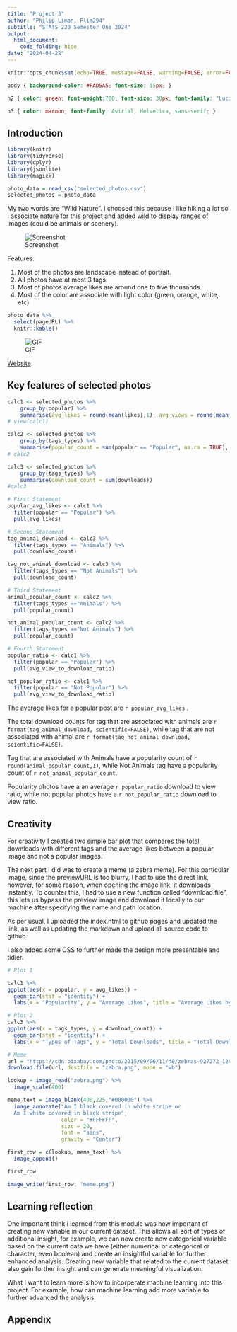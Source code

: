 ```yaml
---
title: "Project 3"
author: "Philip Liman, Plim294"
subtitle: "STATS 220 Semester One 2024"
output: 
  html_document:
    code_folding: hide
date: "2024-04-22"
---
```


```r
knitr::opts_chunk$set(echo=TRUE, message=FALSE, warning=FALSE, error=FALSE)
```

```css
body { background-color: #FAD5A5; font-size: 15px; }

h2 { color: green; font-weight:700; font-size: 30px; font-family: "Lucida Console", "Courier New", monospace; border: 2px solid powderblue; }

h3 { color: maroon; font-family: Avirial, Helvetica, sans-serif; }
```

## Introduction

```r
library(knitr)
library(tidyverse)
library(dplyr)
library(jsonlite)
library(magick)

photo_data = read_csv("selected_photos.csv")
selected_photos = photo_data
```

My two words are "Wild Nature". I choosed this because I like hiking a lot so i associate nature for this project and added wild to display ranges of images (could be animals or scenery).

![Screenshot](top_photos.jpg)

Features:

  1. Most of the photos are landscape instead of portrait. 
  2. All photos have at most 3 tags. 
  3. Most of photos average likes are around one to five thousands. 
  4. Most of the color are associate with light color (green, orange, white, etc)

```r
photo_data %>%
  select(pageURL) %>%
  knitr::kable()
```

![GIF](my_photos.gif)

[Website](https://philiplim1509.github.io/stats220/)

## Key features of selected photos

```r
calc1 <- selected_photos %>%
    group_by(popular) %>%
    summarise(avg_likes = round(mean(likes),1), avg_views = round(mean(views),1), avg_downloads = round(mean(downloads),1), avg_view_to_download_ratio = round(mean(view_download_ratio),4))
# view(calc1)

calc2 <- selected_photos %>%
    group_by(tags_types) %>%
    summarise(popular_count = sum(popular == "Popular", na.rm = TRUE), not_popular_count = sum(popular == "Not Popular", na.rm = TRUE))
# calc2

calc3 <- selected_photos %>%
    group_by(tags_types) %>%
    summarise(download_count = sum(downloads))
#calc3

# First Statement
popular_avg_likes <- calc1 %>%
  filter(popular == "Popular") %>%
  pull(avg_likes)

# Second Statement
tag_animal_download <- calc3 %>%
  filter(tags_types == "Animals") %>%
  pull(download_count)

tag_not_animal_download <- calc3 %>%
  filter(tags_types == "Not Animals") %>%
  pull(download_count)

# Third Statement
animal_popular_count <- calc2 %>%
  filter(tags_types =="Animals") %>%
  pull(popular_count) 

not_animal_popular_count <- calc2 %>%
  filter(tags_types =="Not Animals") %>%
  pull(popular_count)

# Fourth Statement
popular_ratio <- calc1 %>%
  filter(popular == "Popular") %>%
  pull(avg_view_to_download_ratio)

not_popular_ratio <- calc1 %>%
  filter(popular == "Not Popular") %>%
  pull(avg_view_to_download_ratio)

```

The average likes for a popular post are `r popular_avg_likes` .

The total download counts for tag that are associated with animals are `r format(tag_animal_download, scientific=FALSE)`, while tag that are not associated with animal are `r format(tag_not_animal_download, scientific=FALSE)`.

Tag that are associated with Animals have a popularity count of `r round(animal_popular_count,1)`, while Not Animals tag have a popularity count of `r not_animal_popular_count`.

Popularity photos have a an average `r popular_ratio` download to view ratio, while not popular photos have a `r not_popular_ratio` download to view ratio.



## Creativity

For creativity I created two simple bar plot that compares the total downloads with different tags and the average likes between a popular image and not a popular images.

The next part I did was to create a meme (a zebra meme). For this particular image, since the previewURL is too blurry, I had to use the direct link, however, for some reason, when opening the image link, it downloads instantly. To counter this, I had to use a new function called "download.file", this lets us bypass the preview image and download it locally to our machine after specifying the name and path location.

As per usual, I uploaded the index.html to github pages and updated the link, as well as updating the markdown and upload all source code to github.

I also added some CSS to further made the design more presentable and tidier.

```r
# Plot 1

calc1 %>%
ggplot(aes(x = popular, y = avg_likes)) +
  geom_bar(stat = "identity") +
  labs(x = "Popularity", y = "Average Likes", title = "Average Likes by Popularity")

# Plot 2
calc3 %>%
ggplot(aes(x = tags_types, y = download_count)) +
  geom_bar(stat = "identity") +
  labs(x = "Types of Tags", y = "Total Downloads", title = "Total Downloads by different Tags")

# Meme
url = "https://cdn.pixabay.com/photo/2015/09/06/11/40/zebras-927272_1280.jpg"
download.file(url, destfile = "zebra.png", mode = "wb")

lookup = image_read("zebra.png") %>%
  image_scale(400)

meme_text = image_blank(400,225,"#000000") %>%
  image_annotate("Am I black covered in white stripe or
  Am I white covered in black stripe",
                 color = "#FFFFFF",
                 size = 20,
                 font = "sans",
                 gravity = "Center")

first_row = c(lookup, meme_text) %>%
  image_append()

first_row

image_write(first_row, "meme.png")

```


## Learning reflection

One important think i learned from this module was how important of creating new variable in our current dataset. This allows all sort of types of additional insight, for example, we can now create new categorical variable based on the current data we have (either numerical or categorical or character, even boolean) and create an insightful variable for further enhanced analysis.
Creating new variable that related to the current dataset also gain further insight and can generate meaningful visualization.

What I want to learn more is how to incorperate machine learning into this project. For example, how can machine learning add more variable to further advanced the analysis.


## Appendix
```r

```


